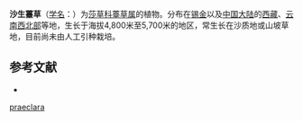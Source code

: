 {{Speciesbox
| name = 沙生薹草
| status = 
| status_system = 
| image =
| genus = Carex
| species = praeclara
| authority = Nelmes
}}

'''沙生薹草'''（[[学名|学名]]：{{lang|la|''Carex praeclara''}}）为[[莎草科|莎草科]][[薹草属|薹草属]]的植物。分布在[[锡金|锡金]]以及[[中国大陆|中国大陆]]的[[西藏|西藏]]、[[云南西北部|云南西北部]]等地，生长于海拔4,800米至5,700米的地区，常生长在沙质地或山坡草地，目前尚未由人工引种栽培。

== 参考文献 ==
<div class="references-small">
* {{cite web| url =http://www.bioinfo.cn/db05/KmzwSpecies.php?action=view&id=6748| title =沙生薹草| work =《中国高等植物数据库全库》| publisher =中国科学院微生物研究所| author =昆明植物研究所| accessdate =2009-02-24| deadurl =yes| archiveurl =https://web.archive.org/web/20160305064327/http://www.bioinfo.cn/db05/KmzwSpecies.php?action=view&id=6748| archivedate =2016-03-05}}
</div>
{{Taxonbar|from=Q11140575}}

{{DEFAULTSORT:Carex praeclara}}
[[Category:薹草属|praeclara]]


{{Carex-stub}}